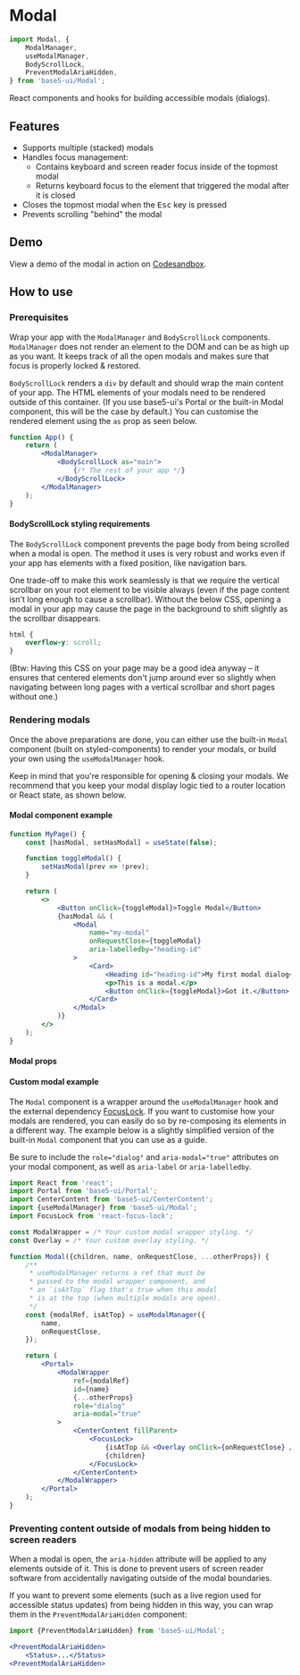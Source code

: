 

<Meta title="Components/Modal" component={Modal} />

# Modal

```jsx
import Modal, {
	ModalManager,
	useModalManager,
	BodyScrollLock,
	PreventModalAriaHidden,
} from 'base5-ui/Modal';
```

React components and hooks for building accessible modals (dialogs).

## Features

-   Supports multiple (stacked) modals
-   Handles focus management:
    -   Contains keyboard and screen reader focus inside of the topmost modal
    -   Returns keyboard focus to the element that triggered the modal after it is closed
-   Closes the topmost modal when the <kbd>Esc</kbd> key is pressed
-   Prevents scrolling "behind" the modal

## Demo

View a demo of the modal in action on [Codesandbox](https://codesandbox.io/s/base5-ui-modal-example-hdjk9?file=/src/App.js).

## How to use

### Prerequisites

Wrap your app with the `ModalManager` and `BodyScrollLock` components. `ModalManager` does not render an element to the DOM and can be as high up as you want. It keeps track of all the open modals and makes sure that focus is properly locked & restored.

`BodyScrollLock` renders a `div` by default and should wrap the main content of your app. The HTML elements of your modals need to be rendered outside of this container. (If you use base5-ui's Portal or the built-in Modal component, this will be the case by default.) You can customise the rendered element using the `as` prop as seen below.

```jsx
function App() {
	return (
		<ModalManager>
			<BodyScrollLock as="main">
				{/* The rest of your app */}
			</BodyScrollLock>
		</ModalManager>
	);
}
```

#### BodyScrollLock styling requirements

The `BodyScrollLock` component prevents the page body from being scrolled when a modal is open. The method it uses is very robust and works even if your app has elements with a fixed position, like navigation bars.

One trade-off to make this work seamlessly is that we require the vertical scrollbar on your root element to be visible always (even if the page content isn't long enough to cause a scrollbar). Without the below CSS, opening a modal in your app may cause the page in the background to shift slightly as the scrollbar disappears.

```css
html {
	overflow-y: scroll;
}
```

(Btw: Having this CSS on your page may be a good idea anyway – it ensures that centered elements don't jump around ever so slightly when navigating between long pages with a vertical scrollbar and short pages without one.)

### Rendering modals

Once the above preparations are done, you can either use the built-in `Modal` component (built on styled-components) to render your modals, or build your own using the `useModalManager` hook.

Keep in mind that you're responsible for opening & closing your modals. We recommend that you keep your modal display logic tied to a router location or React state, as shown below.

#### Modal component example

```jsx
function MyPage() {
	const [hasModal, setHasModal] = useState(false);

	function toggleModal() {
		setHasModal(prev => !prev);
	}

	return (
		<>
			<Button onClick={toggleModal}>Toggle Modal</Button>
			{hasModal && (
				<Modal
					name="my-modal"
					onRequestClose={toggleModal}
					aria-labelledby="heading-id"
				>
					<Card>
						<Heading id="heading-id">My first modal dialog</Heading>
						<p>This is a modal.</p>
						<Button onClick={toggleModal}>Got it.</Button>
					</Card>
				</Modal>
			)}
		</>
	);
}
```

#### Modal props

<ArgsTable of={Modal} />

#### Custom modal example

The `Modal` component is a wrapper around the `useModalManager` hook and the external dependency [FocusLock](https://github.com/theKashey/react-focus-lock). If you want to customise how your modals are rendered, you can easily do so by re-composing its elements in a different way. The example below is a slightly simplified version of the built-in `Modal` component that you can use as a guide.

Be sure to include the `role="dialog"` and `aria-modal="true"` attributes on your modal component, as well as `aria-label` or `aria-labelledby`.

```jsx
import React from 'react';
import Portal from 'base5-ui/Portal';
import CenterContent from 'base5-ui/CenterContent';
import {useModalManager} from 'base5-ui/Modal';
import FocusLock from 'react-focus-lock';

const ModalWrapper = /* Your custom modal wrapper styling. */
const Overlay = /* Your custom overlay styling. */

function Modal({children, name, onRequestClose, ...otherProps}) {
	/**
	 * useModalManager returns a ref that must be
	 * passed to the modal wrapper component, and
	 * an `isAtTop` flag that's true when this modal
	 * is at the top (when multiple modals are open).
	 */
	const {modalRef, isAtTop} = useModalManager({
		name,
		onRequestClose,
	});

	return (
		<Portal>
			<ModalWrapper
				ref={modalRef}
				id={name}
				{...otherProps}
				role="dialog"
				aria-modal="true"
			>
				<CenterContent fillParent>
					<FocusLock>
						{isAtTop && <Overlay onClick={onRequestClose} />}
						{children}
					</FocusLock>
				</CenterContent>
			</ModalWrapper>
		</Portal>
	);
}
```

### Preventing content outside of modals from being hidden to screen readers

When a modal is open, the `aria-hidden` attribute will be applied to any elements outside of it. This is done to prevent users of screen reader software from accidentally navigating outside of the modal boundaries.

If you want to prevent some elements (such as a live region used for accessible status updates) from being hidden in this way, you can wrap them in the `PreventModalAriaHidden` component:

```jsx
import {PreventModalAriaHidden} from 'base5-ui/Modal';

<PreventModalAriaHidden>
	<Status>...</Status>
<PreventModalAriaHidden>
```
